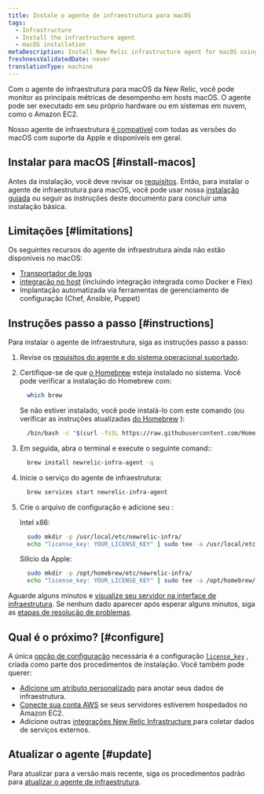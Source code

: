 ```yaml
---
title: Instale o agente de infraestrutura para macOS
tags:
  - Infrastructure
  - Install the infrastructure agent
  - macOS installation
metaDescription: Install New Relic infrastructure agent for macOS using Homebrew.
freshnessValidatedDate: never
translationType: machine
---
```


Com o agente de infraestrutura para macOS da New Relic, você pode monitor as principais métricas de desempenho em hosts macOS. O agente pode ser executado em seu próprio hardware ou em sistemas em nuvem, como o Amazon EC2.

Nosso agente de infraestrutura [é compatível](/docs/infrastructure/install-infrastructure-agent/get-started/requirements-infrastructure-agent) com todas as versões do macOS com suporte da Apple e disponíveis em geral.

## Instalar para macOS [#install-macos]

Antes da instalação, você deve revisar os [requisitos](/docs/infrastructure/new-relic-infrastructure/getting-started/compatibility-requirements-new-relic-infrastructure). Então, para instalar o agente de infraestrutura para macOS, você pode usar nossa [instalação guiada](/docs/full-stack-observability/observe-everything/get-started/new-relic-guided-install-overview/) ou seguir as instruções deste documento para concluir uma instalação básica.

## Limitações [#limitations]

Os seguintes recursos do agente de infraestrutura ainda não estão disponíveis no macOS:

* [Transportador de logs](/docs/logs/enable-log-management-new-relic/enable-log-monitoring-new-relic/forward-your-logs-using-infrastructure-agent/)
* [integração no host](/docs/integrations/host-integrations/get-started/introduction-host-integrations/) (incluindo integração integrada como Docker e Flex)
* Implantação automatizada via ferramentas de gerenciamento de configuração (Chef, Ansible, Puppet)

## Instruções passo a passo [#instructions]

Para instalar o agente de infraestrutura, siga as instruções passo a passo:

1. Revise os [requisitos do agente e do sistema operacional suportado](/docs/infrastructure/new-relic-infrastructure/getting-started/compatibility-requirements-new-relic-infrastructure).

2. Certifique-se de que [o Homebrew](https://brew.sh/) esteja instalado no sistema. Você pode verificar a instalação do Homebrew com:

   ```bash
     which brew
   ```

   Se não estiver instalado, você pode instalá-lo com este comando (ou verificar as instruções atualizadas [do Homebrew](https://brew.sh/) ):

   ```bash
     /bin/bash -c "$(curl -fsSL https://raw.githubusercontent.com/Homebrew/install/HEAD/install.sh)"
   ```

3. Em seguida, abra o terminal e execute o seguinte comand::

   ```bash
     brew install newrelic-infra-agent -q
   ```

4. Inicie o serviço do agente de infraestrutura:

   ```bash
     brew services start newrelic-infra-agent
   ```

5. Crie o arquivo de configuração e adicione seu <InlinePopover type="licenseKey"/>:

   Intel x86:

   ```bash
     sudo mkdir -p /usr/local/etc/newrelic-infra/
     echo "license_key: YOUR_LICENSE_KEY" | sudo tee -a /usr/local/etc/newrelic-infra/newrelic-infra.yml
   ```

   Silício da Apple:

   ```bash
     sudo mkdir -p /opt/homebrew/etc/newrelic-infra/
     echo "license_key: YOUR_LICENSE_KEY" | sudo tee -a /opt/homebrew/etc/newrelic-infra/newrelic-infra.yml
   ```

Aguarde alguns minutos e [visualize seu servidor na interface de infraestrutura](/docs/infrastructure/infrastructure-ui-pages/infra-ui-overview). Se nenhum dado aparecer após esperar alguns minutos, siga as [etapas de resolução de problemas](/docs/infrastructure/new-relic-infrastructure/troubleshooting/no-data-appears-infrastructure).

<InstallFeedback/>

## Qual é o próximo? [#configure]

A única [opção de configuração](/docs/infrastructure/install-configure-infrastructure/configuration/configure-infrastructure-agent) necessária é a configuração [`license_key`](/docs/Infrastructure-configure-your-agent#conf-license_key) , criada como parte dos procedimentos de instalação. Você também pode querer:

* [Adicione um atributo personalizado](/docs/Infrastructure-configure-your-agent#conf-custom_attributes) para anotar seus dados de infraestrutura.
* [Conecte sua conta AWS](/docs/infrastructure-amazon-aws-ec2-integration#connect) se seus servidores estiverem hospedados no Amazon EC2.
* Adicione outras [integrações New Relic Infrastructure ](/docs/infrastructure/integrations-getting-started/getting-started/introduction-infrastructure-integrations)para coletar dados de serviços externos.

## Atualizar o agente [#update]

Para atualizar para a versão mais recente, siga os procedimentos padrão para [atualizar o agente de infraestrutura](/docs/infrastructure/new-relic-infrastructure/installation/update-infrastructure-agent).